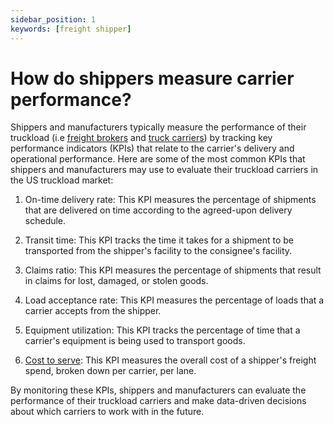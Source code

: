 ```yaml
---
sidebar_position: 1
keywords: [freight shipper]
---
```


# How do shippers measure carrier performance?

Shippers and manufacturers typically measure the performance of their truckload (i.e [freight brokers](../freight-brokers/what-are-freight-brokers.mdx) and [truck carriers](../carriers/what-are-carriers-in-trucking.mdx)) by tracking key performance indicators (KPIs) that relate to the carrier's delivery and operational performance. Here are some of the most common KPIs that shippers and manufacturers may use to evaluate their truckload carriers in the US truckload market:

1. On-time delivery rate: This KPI measures the percentage of shipments that are delivered on time according to the agreed-upon delivery schedule.

1. Transit time: This KPI tracks the time it takes for a shipment to be transported from the shipper's facility to the consignee's facility.

1. Claims ratio: This KPI measures the percentage of shipments that result in claims for lost, damaged, or stolen goods.

1. Load acceptance rate: This KPI measures the percentage of loads that a carrier accepts from the shipper.

1. Equipment utilization: This KPI tracks the percentage of time that a carrier's equipment is being used to transport goods.

1. [Cost to serve](../../../logistics-cost-to-serve.mdx): This KPI measures the overall cost of a shipper's freight spend, broken down per carrier, per lane.

By monitoring these KPIs, shippers and manufacturers can evaluate the performance of their truckload carriers and make data-driven decisions about which carriers to work with in the future.
